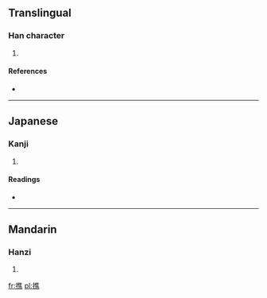 ==Translingual==

===Han character===
{{Han char|rn=64|rad=手|as=12|sn=15|four=|canj=手人土火 (QOGF)}}

# {{defn|Han|sort=手12}}

====References====
* {{Han ref|kx=0456.020|dkj=12736|dj=0805.010|hdz=31960.060|uh=64A8|ud=25768}}

----

==Japanese==

===Kanji===
{{ja-kanji|grade=|rs=手12}}

# {{defn|Japanese|sort=手12}}

====Readings====
* {{ja-readings|on=[[しょう]] (shō), [[そう]] (sō), [[す]] (su)|kun=[[えらぶ]] (erabu), [[とる]] (toru), [[ぬぐう]] (nuguu), [[おす]] (osu)}}

----

==Mandarin==

===Hanzi===
{{cmn-hanzi|pin=[[liāo]] ([[liao1]]), [[liào]] ([[liao4]]), [[xiāo]] ([[xiao1]])|wg=liao<sup>1</sup>, liao<sup>4</sup>, hsiao<sup>1</sup>}}

# {{defn|Mandarin|sort=手12}}

[[fr:撨]]
[[pl:撨]]
